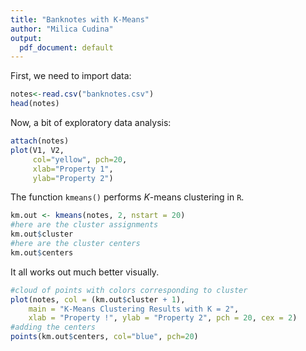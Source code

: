 ```yaml
---
title: "Banknotes with K-Means"
author: "Milica Cudina"
output:
  pdf_document: default
---
```


First, we need to import data:

```r
notes<-read.csv("banknotes.csv")
head(notes)
```

Now, a bit of exploratory data analysis:

```r
attach(notes)
plot(V1, V2,
     col="yellow", pch=20,
     xlab="Property 1", 
     ylab="Property 2")
```

The function `kmeans()` performs $K$-means clustering in
`R`. 

```r
km.out <- kmeans(notes, 2, nstart = 20)
#here are the cluster assignments
km.out$cluster
#here are the cluster centers
km.out$centers
```
It all works out much better visually. 

```r
#cloud of points with colors corresponding to cluster
plot(notes, col = (km.out$cluster + 1),
    main = "K-Means Clustering Results with K = 2",
    xlab = "Property !", ylab = "Property 2", pch = 20, cex = 2)
#adding the centers
points(km.out$centers, col="blue", pch=20)
```


